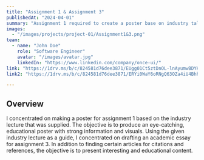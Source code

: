 ```yaml
---
title: "Assignment 1 & Assignment 3"
publishedAt: "2024-04-01"
summary: "Assignment 1 required to create a poster base on industry talk with the title 'Overview of ICT Jobs in Industry' / Assignment 3 required to do academic writing base on inductry talk title 'SKILLS IN UNIVERSITY AND INDUSTRY'"
images:
  - "/images/projects/project-01/Assignment1&3.png"
team:
  - name: "John Doe"
    role: "Software Engineer"
    avatar: "/images/avatar.jpg"
    linkedIn: "https://www.linkedin.com/company/once-ui/"
link: "https://1drv.ms/b/c/824581d76dee3871/EUgg01Ct5ztDnOL-lnAyumwBDYKLIn77684paa2UNTbY2w?e=SJqdf1"
link2: "https://1drv.ms/b/c/824581d76dee3871/ERYi0WaY6oRNgQ63OZa4iU4Bhh5dJ6inltPbcbQ8fmIy1A?e=5PVbmb"

---
```


## Overview

I concentrated on making a poster for assignment 1 based on the industry lecture that was supplied. The objective is to produce an eye-catching, educational poster with strong information and visuals. Using the given industry lecture as a guide, I concentrated on drafting an academic essay for assignment 3.
In addition to finding certain articles for citations and references, the objective is to present interesting and educational content.

